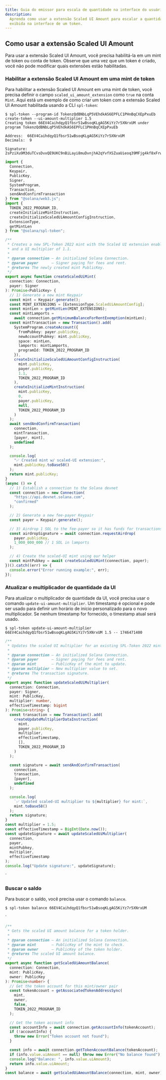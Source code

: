 ```yaml
---
title: Guia do emissor para escala de quantidade na interface do usuário
description:
  Aprenda como usar a extensão Scaled UI Amount para escalar a quantidade
  exibida na interface de um token.
---
```


## Como usar a extensão Scaled UI Amount

Para usar a extensão Scaled UI Amount, você precisa habilitá-la em um mint de
token ou conta de token. Observe que uma vez que um token é criado, você não
pode modificar quais extensões estão habilitadas.

### Habilitar a extensão Scaled UI Amount em uma mint de token

Para habilitar a extensão Scaled UI Amount em uma mint de token, você precisa
definir o campo `scaled_ui_amount_extension` como `true` na conta `Mint`. Aqui
está um exemplo de como criar um token com a extensão Scaled UI Amount
habilitada usando a CLI `spl-token`:

<CodeTabs>

```terminal !! title="create-token.sh"
$ spl-token --program-id TokenzQdBNbLqP5VEhdkAS6EPFLC1PHnBqCXEpPxuEb create-token --ui-amount-multiplier 1.5
Creating token 66EV4CaihdqyQ1fbsr51wBsoqKLgAG5KiYz7r5XNrxUM under program TokenzQdBNbLqP5VEhdkAS6EPFLC1PHnBqCXEpPxuEb

Address:  66EV4CaihdqyQ1fbsr51wBsoqKLgAG5KiYz7r5XNrxUM
Decimals:  9

Signature: 2sPziXu9M3duTCvsDvxQE9UKC9nBiLayi8muDvnjhA2qYvfXSZuaUieoq39MFjg4kf8xFrw6crmYSkPyV59dvudF
```

```ts !! title="create-token.ts"
import {
  Connection,
  Keypair,
  PublicKey,
  Signer,
  SystemProgram,
  Transaction,
  sendAndConfirmTransaction
} from "@solana/web3.js";
import {
  TOKEN_2022_PROGRAM_ID,
  createInitializeMintInstruction,
  createInitializeScaledUiAmountConfigInstruction,
  ExtensionType,
  getMintLen
} from "@solana/spl-token";

/**
 * Creates a new SPL-Token 2022 mint with the Scaled UI extension enabled
 * and a UI multiplier of 1.1.
 *
 * @param connection – An initialized Solana Connection.
 * @param payer      – Signer paying for fees and rent.
 * @returns The newly created mint PublicKey.
 */
export async function createScaledUiMint(
  connection: Connection,
  payer: Signer
): Promise<PublicKey> {
  // 1) Generate a new mint Keypair
  const mint = Keypair.generate();
  const MINT_EXTENSIONS = [ExtensionType.ScaledUiAmountConfig];
  const mintLen = getMintLen(MINT_EXTENSIONS);
  const mintLamports =
    await connection.getMinimumBalanceForRentExemption(mintLen);
  const mintTransaction = new Transaction().add(
    SystemProgram.createAccount({
      fromPubkey: payer.publicKey,
      newAccountPubkey: mint.publicKey,
      space: mintLen,
      lamports: mintLamports,
      programId: TOKEN_2022_PROGRAM_ID
    }),
    createInitializeScaledUiAmountConfigInstruction(
      mint.publicKey,
      payer.publicKey,
      1.1,
      TOKEN_2022_PROGRAM_ID
    ),
    createInitializeMintInstruction(
      mint.publicKey,
      0,
      payer.publicKey,
      null,
      TOKEN_2022_PROGRAM_ID
    )
  );
  await sendAndConfirmTransaction(
    connection,
    mintTransaction,
    [payer, mint],
    undefined
  );

  console.log(
    "✅ Created mint w/ scaled-UI extension:",
    mint.publicKey.toBase58()
  );
  return mint.publicKey;
}
(async () => {
  // 1) Establish a connection to the Solana devnet
  const connection = new Connection(
    "https://api.devnet.solana.com",
    "confirmed"
  );

  // 2) Generate a new fee-payer Keypair
  const payer = Keypair.generate();

  // 3) Airdrop 1 SOL to the fee-payer so it has funds for transactions
  const airdropSignature = await connection.requestAirdrop(
    payer.publicKey,
    1_000_000_000 // 1 SOL in lamports
  );

  // 4) Create the scaled-UI mint using our helper
  const mintPubkey = await createScaledUiMint(connection, payer);
})().catch((err) => {
  console.error("Error running example:", err);
});
```

</CodeTabs>

### Atualizar o multiplicador de quantidade da UI

Para atualizar o multiplicador de quantidade da UI, você precisa usar o comando
`update-ui-amount-multiplier`. Um timestamp é opcional e pode ser usado para
definir um horário de início personalizado para o novo multiplicador. Se nenhum
timestamp for fornecido, o timestamp atual será usado.

<CodeTabs>

```terminal !! title="update-ui-amount-multiplier.sh"
$ spl-token update-ui-amount-multiplier 66EV4CaihdqyQ1fbsr51wBsoqKLgAG5KiYz7r5XNrxUM 1.5 -- 1746471400
```

```ts !! title="update-ui-amount-multiplier.ts"
/**
 * Updates the scaled UI multiplier for an existing SPL-Token 2022 mint.
 *
 * @param connection – An initialized Solana Connection.
 * @param payer      – Signer paying for fees and rent.
 * @param mint       – PublicKey of the mint to update.
 * @param multiplier – New multiplier value to set.
 * @returns The transaction signature.
 */
export async function updateScaledUiMultiplier(
  connection: Connection,
  payer: Signer,
  mint: PublicKey,
  multiplier: number,
  effectiveTimestamp: bigint
): Promise<string> {
  const transaction = new Transaction().add(
    createUpdateMultiplierDataInstruction(
      mint,
      payer.publicKey,
      multiplier,
      effectiveTimestamp,
      [],
      TOKEN_2022_PROGRAM_ID
    )
  );

  const signature = await sendAndConfirmTransaction(
    connection,
    transaction,
    [payer],
    undefined
  );

  console.log(
    `✅ Updated scaled-UI multiplier to ${multiplier} for mint:`,
    mint.toBase58()
  );
  return signature;
}
const multiplier = 1.5;
const effectiveTimestamp = BigInt(Date.now());
const updateSignature = await updateScaledUiMultiplier(
  connection,
  payer,
  mintPubkey,
  multiplier,
  effectiveTimestamp
);
console.log("Update signature:", updateSignature);
```

`

</CodeTabs>

### Buscar o saldo

Para buscar o saldo, você precisa usar o comando `balance`.

<CodeTabs>

```terminal !! title="balance.sh"
$ spl-token balance 66EV4CaihdqyQ1fbsr51wBsoqKLgAG5KiYz7r5XNrxUM
```

`

```ts !! title="balance.ts"
/**
 * Gets the scaled UI amount balance for a token holder.
 *
 * @param connection – An initialized Solana Connection.
 * @param mint       – PublicKey of the mint to check.
 * @param owner      – PublicKey of the token holder.
 * @returns The scaled UI amount balance.
 */
export async function getScaledUiAmountBalance(
  connection: Connection,
  mint: PublicKey,
  owner: PublicKey
): Promise<number> {
  // Get the token account for this mint/owner pair
  const tokenAccount = getAssociatedTokenAddressSync(
    mint,
    owner,
    false,
    TOKEN_2022_PROGRAM_ID
  );

  // Get the token account info
  const accountInfo = await connection.getAccountInfo(tokenAccount);
  if (!accountInfo) {
    throw new Error("Token account not found");
  }

  const info = await connection.getTokenAccountBalance(tokenAccount);
  if (info.value.uiAmount == null) throw new Error("No balance found");
  console.log("Balance: ", info.value.uiAmount);
  return info.value.uiAmount;
}
const balance = await getScaledUiAmountBalance(connection, mint, owner);
```

</CodeTabs>
